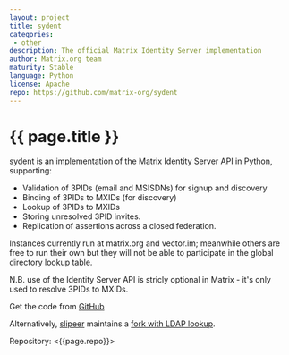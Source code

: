 ```yaml
---
layout: project
title: sydent
categories: 
 - other
description: The official Matrix Identity Server implementation
author: Matrix.org team
maturity: Stable
language: Python
license: Apache
repo: https://github.com/matrix-org/sydent
---
```


# {{ page.title }}
sydent is an implementation of the Matrix Identity Server API in Python, supporting:

* Validation of 3PIDs (email and MSISDNs) for signup and discovery
* Binding of 3PIDs to MXIDs (for discovery)
* Lookup of 3PIDs to MXIDs
* Storing unresolved 3PID invites.
* Replication of assertions across a closed federation.

Instances currently run at matrix.org and vector.im; meanwhile others are free to run their own but they will not be able to participate in the global directory lookup table.

N.B. use of the Identity Server API is stricly optional in Matrix - it's only used to resolve 3PIDs to MXIDs.

Get the code from [GitHub](https://github.com/matrix-org/sydent)

Alternatively, [slipeer](https://github.com/slipeer) maintains a [fork with LDAP lookup](https://github.com/slipeer/sydent).

Repository: <{{page.repo}}>
